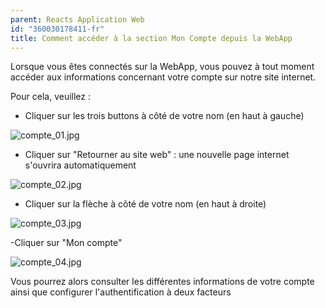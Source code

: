 ```yaml
---
parent: Reacts Application Web
id: "360030178411-fr"
title: Comment accéder à la section Mon Compte depuis la WebApp
---
```

Lorsque vous êtes connectés sur la WebApp, vous pouvez à tout moment accéder aux informations concernant votre compte sur notre site internet.

Pour cela, veuillez :

- Cliquer sur les trois buttons à côté de votre nom (en haut à gauche)

![compte_01.jpg](@assets/attachments/compte_01.jpg)

- Cliquer sur "Retourner au site web" : une nouvelle page internet s'ouvrira automatiquement
  
![compte_02.jpg](@assets/attachments/compte_02.jpg)

- Cliquer sur la flèche à côté de votre nom (en haut à droite)
  
![compte_03.jpg](@assets/attachments/compte_03.jpg)

-Cliquer sur "Mon compte"
  
![compte_04.jpg](@assets/attachments/compte_04.jpg)

  
Vous pourrez alors consulter les différentes informations de votre compte ainsi que configurer l'authentification à deux facteurs

